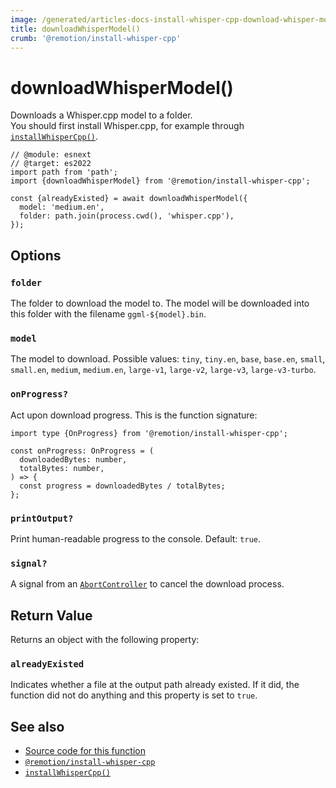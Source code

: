 ```yaml
---
image: /generated/articles-docs-install-whisper-cpp-download-whisper-model.png
title: downloadWhisperModel()
crumb: '@remotion/install-whisper-cpp'
---
```


# downloadWhisperModel()<AvailableFrom v="4.0.115"/>

Downloads a Whisper.cpp model to a folder.  
You should first install Whisper.cpp, for example through [`installWhisperCpp()`](/docs/install-whisper-cpp/install-whisper-cpp).

```tsx twoslash title="install-whisper.mjs"
// @module: esnext
// @target: es2022
import path from 'path';
import {downloadWhisperModel} from '@remotion/install-whisper-cpp';

const {alreadyExisted} = await downloadWhisperModel({
  model: 'medium.en',
  folder: path.join(process.cwd(), 'whisper.cpp'),
});
```

## Options

### `folder`

The folder to download the model to. The model will be downloaded into this folder with the filename `ggml-${model}.bin`.

### `model`

The model to download. Possible values: `tiny`, `tiny.en`, `base`, `base.en`, `small`, `small.en`, `medium`, `medium.en`, `large-v1`, `large-v2`, `large-v3`, `large-v3-turbo`.

### `onProgress?`

Act upon download progress. This is the function signature:

```tsx twoslash
import type {OnProgress} from '@remotion/install-whisper-cpp';

const onProgress: OnProgress = (
  downloadedBytes: number,
  totalBytes: number,
) => {
  const progress = downloadedBytes / totalBytes;
};
```

### `printOutput?`

Print human-readable progress to the console. Default: `true`.

### `signal?`<AvailableFrom v="4.0.156" />

A signal from an [`AbortController`](https://developer.mozilla.org/en-US/docs/Web/API/AbortController) to cancel the download process.

## Return Value

Returns an object with the following property:

### `alreadyExisted`

Indicates whether a file at the output path already existed. If it did, the function did not do anything and this property is set to `true`.

## See also

- [Source code for this function](https://github.com/remotion-dev/remotion/blob/main/packages/install-whisper-cpp/src/download-whisper-model.ts)
- [`@remotion/install-whisper-cpp`](/docs/install-whisper-cpp)
- [`installWhisperCpp()`](/docs/install-whisper-cpp/install-whisper-cpp)
